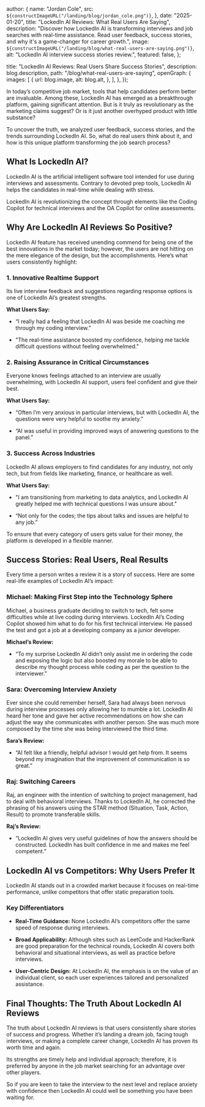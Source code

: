 
  author: {
    name: "Jordan Cole",
    src: `${constructImageURL("/landing/blog/jordan_cole.png")}`,
  },
  date: "2025-01-20",
  title: "LockedIn AI Reviews: What Real Users Are Saying",
  description:
    "Discover how LockedIn AI is transforming interviews and job searches with real-time assistance. Read user feedback, success stories, and why it's a game-changer for career growth.",
  image: `${constructImageURL("/landing/blog/what-real-users-are-saying.png")}`,
  alt: "LockedIn AI interview success stories review.",
  featured: false,
};

  title: "LockedIn AI Reviews: Real Users Share Success Stories",
  description: blog.description,
  path: "/blog/what-real-users-are-saying",
  openGraph: {
    images: [
      {
        url: blog.image,
        alt: blog.alt,
      },
    ],
  },
});


In today’s competitive job market, tools that help candidates perform better are invaluable. Among these, LockedIn AI has emerged as a breakthrough platform, gaining significant attention. But is it truly as revolutionary as the marketing claims suggest? Or is it just another overhyped product with little substance?

To uncover the truth, we analyzed user feedback, success stories, and the trends surrounding LockedIn AI. So, what do real users think about it, and how is this unique platform transforming the job search process?

## What Is LockedIn AI?

LockedIn AI is the artificial intelligent software tool intended for use during interviews and assessments. Contrary to devoted prep tools, LockedIn AI helps the candidates in real-time while dealing with stress.

LockedIn AI is revolutionizing the concept through elements like the Coding Copilot for technical interviews and the OA Copilot for online assessments.

## Why Are LockedIn AI Reviews So Positive?

LockedIn AI feature has received unending commend for being one of the best innovations in the market today; however, the users are not hitting on the mere elegance of the design, but the accomplishments. Here’s what users consistently highlight:

### 1. Innovative Realtime Support

Its live interview feedback and suggestions regarding response options is one of LockedIn AI’s greatest strengths.

**What Users Say:**

- “I really had a feeling that LockedIn AI was beside me coaching me through my coding interview.”

- "The real-time assistance boosted my confidence, helping me tackle difficult questions without feeling overwhelmed."

### 2. Raising Assurance in Critical Circumstances

Everyone knows feelings attached to an interview are usually overwhelming, with LockedIn AI support, users feel confident and give their best.

**What Users Say:**

- “Often I’m very anxious in particular interviews, but with LockedIn AI, the questions were very helpful to soothe my anxiety.”

- “AI was useful in providing improved ways of answering questions to the panel.”

### 3. Success Across Industries

LockedIn AI allows employers to find candidates for any industry, not only tech, but from fields like marketing, finance, or healthcare as well.

**What Users Say:**

- "I am transitioning from marketing to data analytics, and LockedIn AI greatly helped me with technical questions I was unsure about."

- “Not only for the codes; the tips about talks and issues are helpful to any job.”

To ensure that every category of users gets value for their money, the platform is developed in a flexible manner.

## Success Stories: Real Users, Real Results

Every time a person writes a review it is a story of success. Here are some real-life examples of LockedIn AI’s impact:

### Michael: Making First Step into the Technology Sphere

Michael, a business graduate deciding to switch to tech, felt some difficulties while at live coding during interviews. LockedIn AI’s Coding Copilot showed him what to do for his first technical interview. He passed the test and got a job at a developing company as a junior developer.

**Michael’s Review:**

- “To my surprise LockedIn AI didn’t only assist me in ordering the code and exposing the logic but also boosted my morale to be able to describe my thought process while coding as per the question to the interviewer.”

### Sara: Overcoming Interview Anxiety

Ever since she could remember herself, Sara had always been nervous during interview processes only allowing her to mumble a lot. LockedIn AI heard her tone and gave her active recommendations on how she can adjust the way she communicates with another person. She was much more composed by the time she was being interviewed the third time.

**Sara’s Review:**

- “AI felt like a friendly, helpful advisor I would get help from. It seems beyond my imagination that the improvement of communication is so great.”

### Raj: Switching Careers

Raj, an engineer with the intention of switching to project management, had to deal with behavioral interviews. Thanks to LockedIn AI, he corrected the phrasing of his answers using the STAR method (Situation, Task, Action, Result) to promote transferable skills.

**Raj’s Review:**

- “LockedIn AI gives very useful guidelines of how the answers should be constructed. LockedIn has built confidence in me and makes me feel competent.”

## LockedIn AI vs Competitors: Why Users Prefer It

LockedIn AI stands out in a crowded market because it focuses on real-time performance, unlike competitors that offer static preparation tools.

### Key Differentiators

- **Real-Time Guidance:** None LockedIn AI’s competitors offer the same speed of response during interviews.

- **Broad Applicability:** Although sites such as LeetCode and HackerRank are good preparation for the technical rounds, LockedIn AI covers both behavioral and situational interviews, as well as practice before interviews.

- **User-Centric Design:** At LockedIn AI, the emphasis is on the value of an individual client, so each user experiences tailored and personalized assistance.

## Final Thoughts: The Truth About LockedIn AI Reviews

The truth about LockedIn AI reviews is that users consistently share stories of success and progress. Whether it’s landing a dream job, facing tough interviews, or making a complete career change, LockedIn AI has proven its worth time and again.

Its strengths are timely help and individual approach; therefore, it is preferred by anyone in the job market searching for an advantage over other players.

So if you are keen to take the interview to the next level and replace anxiety with confidence then LockedIn AI could well be something you have been waiting for.
